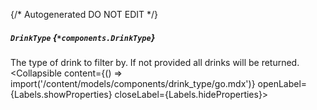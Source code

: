 {/* Autogenerated DO NOT EDIT  */}

##### `DrinkType` *{`*components.DrinkType`}*
The type of drink to filter by. If not provided all drinks will be returned.
<Collapsible content={() => import('/content/models/components/drink_type/go.mdx')} openLabel={Labels.showProperties} closeLabel={Labels.hideProperties}>
</Collapsible>


